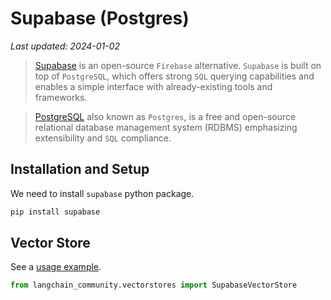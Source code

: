 # Supabase (Postgres)
*Last updated: 2024-01-02*

>[Supabase](https://supabase.com/docs) is an open-source `Firebase` alternative. 
> `Supabase` is built on top of `PostgreSQL`, which offers strong `SQL` 
> querying capabilities and enables a simple interface with already-existing tools and frameworks.

>[PostgreSQL](https://en.wikipedia.org/wiki/PostgreSQL) also known as `Postgres`,
> is a free and open-source relational database management system (RDBMS) 
> emphasizing extensibility and `SQL` compliance.

## Installation and Setup

We need to install `supabase` python package.

```bash
pip install supabase
```

## Vector Store

See a [usage example](/docs/integrations/vectorstores/supabase).

```python
from langchain_community.vectorstores import SupabaseVectorStore
```

